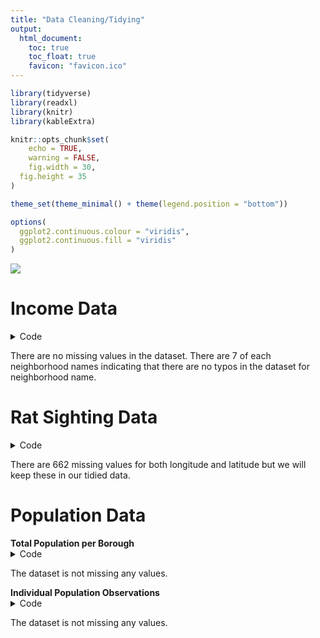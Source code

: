 ```yaml
---
title: "Data Cleaning/Tidying"
output: 
  html_document:
    toc: true
    toc_float: true
    favicon: "favicon.ico"
---
```


```r
library(tidyverse)
library(readxl)
library(knitr)
library(kableExtra)

knitr::opts_chunk$set(
	echo = TRUE,
	warning = FALSE,
	fig.width = 30, 
  fig.height = 35
)

theme_set(theme_minimal() + theme(legend.position = "bottom"))

options(
  ggplot2.continuous.colour = "viridis",
  ggplot2.continuous.fill = "viridis"
)

```

![](https://static.therealdeal.com/wp-content/uploads/2019/02/600-Credit-Wikimedia-Commons-1.jpg)

# Income Data 
<details>
  <summary>Code</summary>
```r
income_data_2020 = 
  read_csv("./datasets/Neighborhood_Financial_Health_Digital_Mapping_and_Data_Tool_20231125.csv") %>% 
  janitor::clean_names() %>% 
  select(puma, borough, neighborhoods, nyc_poverty_rate, median_income, perc_white, perc_black, perc_asian, perc_other, perc_hispanic)

## Check for missing values and typos in neighborhood names
missing_val_check = 
  income_data_2020 %>% 
  summarise_all(~sum(is.na(.)))

income_data_2020 %>% 
  group_by(neighborhoods)%>% 
  summarise(count= n())

## Exporting clean dataset
write_csv(income_data_2020, "datasets_clean/income_data_2020")

```
</details>

There are no missing values in the dataset. There are 7 of each neighborhood names indicating that there are no typos in the dataset for neighborhood name. 


# Rat Sighting Data
<details>
  <summary>Code</summary>
```r
rat_sightings_data = 
  read_csv("./datasets/Rat_Sightings_20231125.csv", skip=1) %>% 
  janitor::clean_names() %>% 
  select(unique_key, created_date, closed_date, location_type, incident_zip, borough, latitude, longitude) %>% 
   mutate(
    borough = ifelse(borough == "MANHATTAN", "Manhattan", borough),
    borough = ifelse(borough == "BRONX", "Bronx", borough),
    borough = ifelse(borough == "QUEENS", "Queens", borough),
    borough = ifelse(borough == "BROOKLYN", "Brooklyn", borough),
    borough = ifelse(borough == "STATEN ISLAND", "Staten Island", borough)) %>% 
  filter(borough != "Unspecified") %>% 
  separate(col = created_date, into = c("month_created", "day_created", "year_created", "time_created")) %>% 
  separate(col = closed_date, into = c("month_closed", "day_closed", "year_closed", "time_closed")) %>% 
  select(-time_created, -time_closed) %>% 
  filter(
    year_created %in% 2015:2020,
    year_closed %in% 2015:2020
  ) %>% 
  filter(incident_zip != 83)


## Check for missing values

missing_val_check_rat = 
  rat_sightings_data %>% 
  summarise_all(~sum(is.na(.)))

## Exporting clean dataset

write_csv(rat_sightings_data, "datasets_clean/rat_sightings_data")
```
</details>

There are 662 missing values for both longitude and latitude but we will keep these in our tidied data.


# Population Data

**Total Population per Borough**
<details>
  <summary>Code</summary>
```r
population_totals_data =
  read_excel("./datasets/population_data.xlsx", sheet = "2010, 2020, and Change", range = "C4:AQ10") |>
  janitor::clean_names() |> 
  select(borough, pop_20) |> 
  slice(-1) |> 
  rename(population = pop_20)

## Check for missing values

missing_val_check_pop_total = 
  population_totals_data %>% 
  summarise_all(~sum(is.na(.)))

## Exporting clean dataset

write_csv(population_totals_data, "datasets_clean/population_totals_data")
```
</details>

The dataset is not missing any values.

**Individual Population Observations**
<details>
  <summary>Code</summary>
```r
population_individual_data =
  read_excel("./datasets/population_data.xlsx", sheet = "2010, 2020, and Change", range = "C4:AQ2721") |>
  janitor::clean_names() |> 
  select(borough, pop_20) |> 
  slice(-(1:6)) |> 
  rename(population = pop_20) |> 
  filter(
    borough %in% c("Manhattan", "Bronx", "Brooklyn", "Queens", "Staten Island")) |> 
  distinct()

## Check for missing values

missing_val_check_pop_indiv = 
  population_individual_data %>% 
  summarise_all(~sum(is.na(.)))

## Exporting clean dataset

write_csv(population_individual_data, "datasets_clean/population_individual_data")
```
</details>

The dataset is not missing any values.


